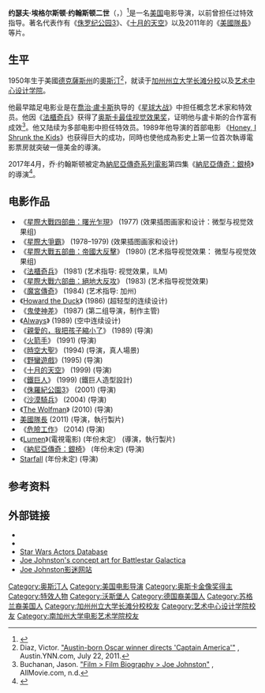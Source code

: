 {{NoteTA
|G1=Movie
|G2=Show
|1=zh-tw:喬·約翰斯頓; zh-hk:祖·莊士頓; zh-cn:乔·约翰斯顿; 
|2=zh-tw:約瑟夫·埃格爾斯頓·約翰斯頓二世; zh-hk:祖瑟夫·艾高士頓·莊士頓二世; zh-cn:约瑟夫·埃格尔斯顿·约翰斯顿二世; 
}}
{{Infobox entertainer
| image         = Joe Johnston.jpg
| caption       = 乔·约翰斯顿出席2010年的圣迭戈动漫展。
| imagesize     = 250px
| name          = 喬·約翰斯頓<br />Joe Johnston
|類型 =  導演
| birth_date    = {{birth date and age |1950|5|13}}
| birth_place   = {{USA}}[[德克薩斯州|德克薩斯州]][[奧斯汀|奧斯汀]]
| birthname     = 约瑟夫·埃格尔斯顿·约翰斯顿二世
| occupation    = 电影导演，特效指导
| yearsactive   = 1977至今
| spouse        =
| IMDb = 0002653
}}

'''约瑟夫·埃格尔斯顿·约翰斯顿二世'''（{{lang-en|Joseph Eggleston Johnston II}}，{{bd|1950年|5月13日||}}）<ref name=texas>{{cite web|url=http://www.familytreelegends.com/records/20902?first=Joseph&last=Johnston&SubmitSearch.x=38&spelling=Exact&c=search&SubmitSearch.y=12&11_day=0&11_month=0&offset=20|title=Texas Birth Index, 1903–1997|accessdate=2011-09-22|archive-date=2013-05-26|archive-url=https://web.archive.org/web/20130526234559/http://www.familytreelegends.com/records/20902?first=Joseph&last=Johnston&SubmitSearch.x=38&spelling=Exact&c=search&SubmitSearch.y=12&11_day=0&11_month=0&offset=20|dead-url=no}}</ref>是一名[[美国|美国]]电影导演，以前曾担任过特效指导。著名代表作有《[[侏罗纪公园3|侏罗纪公园3]]》、《[[十月的天空|十月的天空]]》以及2011年的《[[美國隊長_(電影)|美國隊長]]》等片。

== 生平 ==
1950年生于美國[[德克薩斯州|德克薩斯州]]的[[奧斯汀|奧斯汀]]<ref>Diaz, Victor. [http://austin.ynn.com/content/entertainment/movies_and_film/279552/austin-born-oscar-winner-directs--captain-america- "Austin-born Oscar winner directs 'Captain America'"] {{Wayback|url=http://austin.ynn.com/content/entertainment/movies_and_film/279552/austin-born-oscar-winner-directs--captain-america- |date=20120331100542 }}, Austin.YNN.com, July 22, 2011.</ref>，就读于[[加州州立大学长滩分校|加州州立大学长滩分校]]以及[[艺术中心设计学院|艺术中心设计学院]]。

他最早踏足电影业是在[[喬治·盧卡斯|喬治·盧卡斯]]执导的《[[星球大战|星球大战]]》中担任概念艺术家和特效员。他因《[[法櫃奇兵|法櫃奇兵]]》获得了[[奥斯卡|奥斯卡]][[奧斯卡最佳視覺效果獎|最佳视觉效果奖]]，证明他与盧卡斯的合作富有成效<ref>Buchanan, Jason. [http://www.allmovie.com/artist/joe-johnston-96246 "Film > Film Biography > Joe Johnston"] {{Wayback|url=http://www.allmovie.com/artist/joe-johnston-96246 |date=20110109084757 }}, AllMovie.com, n.d.</ref>。他又陆续为多部电影中担任特效员。1989年他导演的首部电影 《[[Honey,_I_Shrunk_the_Kids|Honey, I Shrunk the Kids]]》也获得巨大的成功，同時也使他成為影史上第一位首次執導電影票房就突破一億美金的導演。

2017年4月，乔·约翰斯顿被定為[[納尼亞傳奇系列電影|納尼亞傳奇系列電影]]第四集《[[納尼亞傳奇：銀椅|納尼亞傳奇：銀椅]]》的導演<ref>{{Cite web|url=http://ent.qq.com/a/20170428/021428.htm|title=《美国队长1》导演将执导新版《纳尼亚传奇》|accessdate=2018-07-22|date=2017-04-28|publisher=腾讯网|language=zh-CN|archive-date=2020-09-20|archive-url=https://web.archive.org/web/20200920010938/https://ent.qq.com/a/20170428/021428.htm|dead-url=no}}</ref>。

== 电影作品 ==
*《[[星際大戰四部曲：曙光乍現|星際大戰四部曲：曙光乍現]]》 (1977) (效果插图画家和设计：微型与视觉效果组)
*《[[星際大爭霸_(1978年電視劇)|星際大爭霸]]》 (1978–1979) (效果插图画家和设计)
*《[[星際大戰五部曲：帝國大反擊|星際大戰五部曲：帝國大反擊]]》 (1980) (艺术指导视觉效果： 微型与视觉效果组)
*《[[法櫃奇兵|法櫃奇兵]]》 (1981) (艺术指导: 视觉效果，ILM)
*《[[星際大戰六部曲：絕地大反攻|星際大戰六部曲：絕地大反攻]]》 (1983) (艺术指导视觉效果)
*《[[魔宮傳奇|魔宮傳奇]]》 (1984) (艺术指导: 加州)
*《[[Howard_the_Duck|Howard the Duck]]》  (1986) (超轻型的连续设计)
*《[[鬼使神差_(1987年電影)|鬼使神差]]》 (1987) (第二组导演，制作主管)
*《[[Always|Always]]》  (1989) (空中连续设计)
*《[[親愛的，我把孩子縮小了|親愛的，我把孩子縮小了]]》  (1989) (导演)
*《[[火箭手|火箭手]]》  (1991) (导演)
*《[[時空大聖|時空大聖]]》  (1994) (导演，真人場景)
*《[[野蠻遊戲_(電影)|野蠻遊戲]]》(1995) (导演)
*《[[十月的天空|十月的天空]]》 (1999) (导演)
*《[[鐵巨人|鐵巨人]]》  (1999) (鐵巨人造型設計)
*《[[侏羅紀公園3|侏羅紀公園3]]》 (2001) (导演)
*《[[沙漠騎兵|沙漠騎兵]]》  (2004) (导演)
*《[[The_Wolfman|The Wolfman]]》  (2010) (导演)
*[[美國隊長_(電影)|美國隊長]] (2011) (导演，執行製片)
*《[[危險工作|危險工作]]》  (2014) (导演)
*《[[Lumen|Lumen]]》(電視電影)  (年份未定） (導演，執行製片)
*《[[納尼亞傳奇：銀椅|納尼亞傳奇：銀椅]]》  (年份未定) (导演)
*[[Starfall|Starfall]]  (年份未定) (导演)

== 参考资料 ==
{{Reflist}}

== 外部链接 ==
{{commonscat|Joe Johnston}}
{{portal|電影|人物}}
*{{IMDb name|2653|Joe Johnston}}
* {{Mtime_ people|899558|喬·約翰斯頓}}
*[https://web.archive.org/web/20090105063810/http://www.nerf-herders-anonymous.net/JoeJohnston.html Star Wars Actors Database]
*[http://www.galactica.tv/battlestar-galactica-1978-news/joe-johnston-battlestar-galactica-concept-art.html Joe Johnston's concept art for Battlestar Galactica]{{Wayback|url=http://www.galactica.tv/battlestar-galactica-1978-news/joe-johnston-battlestar-galactica-concept-art.html |date=20200820210829 }}
*[https://web.archive.org/web/20110909101721/http://www.delamarepro.com/joejohnston/ Joe Johnston影迷网站]

{{Authority control}}
{{DEFAULTSORT:Johnston, Joe}}
[[Category:奥斯汀人|Category:奥斯汀人]]
[[Category:美国电影导演|Category:美国电影导演]]
[[Category:奥斯卡金像奖得主|Category:奥斯卡金像奖得主]]
[[Category:特效人物|Category:特效人物]]
[[Category:沃斯堡人|Category:沃斯堡人]]
[[Category:德国裔美国人|Category:德国裔美国人]]
[[Category:苏格兰裔美国人|Category:苏格兰裔美国人]]
[[Category:加州州立大学长滩分校校友|Category:加州州立大学长滩分校校友]]
[[Category:艺术中心设计学院校友|Category:艺术中心设计学院校友]]
[[Category:南加州大学电影艺术学院校友|Category:南加州大学电影艺术学院校友]]